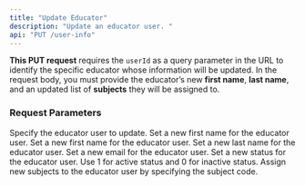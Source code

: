 ```yaml
---
title: "Update Educator"
description: "Update an educator user. "
api: "PUT /user-info"
---
```


**This PUT request** requires the `userId` as a query parameter in the URL to identify the specific educator whose information will be updated. In the request body, you must provide the educator’s new **first name**, **last name**, and an updated list of **subjects** they will be assigned to. 

### Request Parameters

<ParamField body="userId" type="query">
  Specify the educator user to update.  
</ParamField>

<ParamField body="firstName" type="string">
  Set a new first name for the educator user. 
</ParamField>

<ParamField body="firstName" type="string">
  Set a new first name for the educator user. 
</ParamField>

<ParamField body="lastName" type="string">
  Set a new last name for the educator user. 
</ParamField>

<ParamField body="email" type="string">
  Set a new email for the educator user. 
</ParamField>

<ParamField body="status" type="string">
  Set a new status for the educator user. Use 1 for active status and 0 for inactive status. 
</ParamField>

<ParamField path="userSubjects" type="string">
  Assign new subjects to the educator user by specifying the subject code. 
</ParamField>